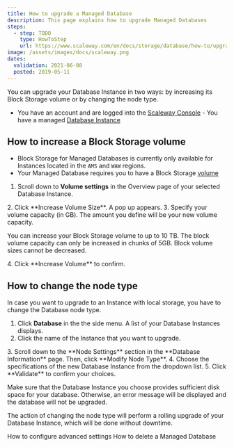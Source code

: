 ```yaml
---
title: How to upgrade a Managed Database
description: This page explains how to upgrade Managed Databases
steps:
  - step: TODO
    type: HowToStep
    url: https://www.scaleway.com/en/docs/storage/database/how-to/upgrade-a-database
image: /assets/images/docs/scaleway.png
dates:
  validation: 2021-06-08
  posted: 2019-05-11
---
```

You can upgrade your Database Instance in two ways: by increasing its Block Storage volume or by changing the node type.

<Message type="requirement">

  - You have an account and are logged into the [Scaleway Console](https://console.scaleway.com)  - You have a managed [Database Instance](/storage/database/concepts/#managed-database)

</Message>

## How to increase a Block Storage volume

<Message type="note">

- Block Storage for Managed Databases is currently only available for Instances located in the `AMS` and `WAW` regions.
- Your Managed Database requires you to have a Block Storage [volume](/storage/block/concepts/#block-device) 

</Message>

1. Scroll down to **Volume settings** in the Overview page of your selected Database Instance.
  <Lightbox src="scaleway-volume-settings.png" alt="" />
2. Click **Increase Volume Size**. A pop up appears. 
3. Specify your volume capacity (in GB). The amount you define will be your new volume capacity.
  <Message type="important">

  You can increase your Block Storage volume to up to 10 TB. The block volume capacity can only be increased in chunks of 5GB. Block volume sizes cannot be decreased.

  </Message>
4. Click **Increase Volume** to confirm. 

## How to change the node type

In case you want to upgrade to an Instance with local storage, you have to change the Database node type. 

1. Click **Database** in the the side menu. A list of your Database Instances displays. 
2. Click the name of the Instance that you want to upgrade.
  <Lightbox src="scaleway-db-list.png" alt="" />
3. Scroll down to the **Node Settings** section in the **Database Information** page. Then, click **Modify Node Type**.
4. Choose the specifications of the new Database Instance from the dropdown list.
5. Click **Validate** to confirm your choices. 
  <Message type="important">

  Make sure that the Database Instance you choose provides sufficient disk space for your database. Otherwise, an error message will be displayed and the database will not be upgraded.

  </Message>

The action of changing the node type will perform a rolling upgrade of your Database Instance, which will be done without downtime.

<Navigation title="See Also">
  <PreviousButton to="/storage/database/how-to/configure-advanced-settings/">How to configure advanced settings</PreviousButton>
  <NextButton to="/storage/database/how-to/delete-a-database/">How to delete a Managed Database</NextButton>
</Navigation>
